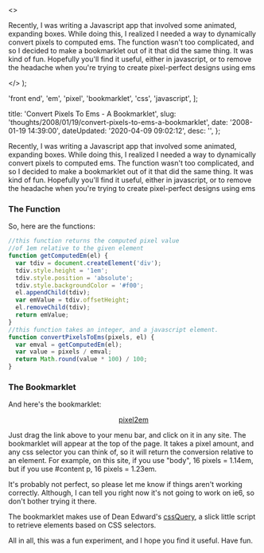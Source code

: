   <>
    <p>
      Recently, I was writing a Javascript app that involved some animated,
      expanding boxes. While doing this, I realized I needed a way to
      dynamically convert pixels to computed ems. The function wasn't too
      complicated, and so I decided to make a bookmarklet out of it that did the
      same thing. It was kind of fun. Hopefully you'll find it useful, either in
      javascript, or to remove the headache when you're trying to create
      pixel-perfect designs using ems
    </p>
  </>
);

  'front end',
  'em',
  'pixel',
  'bookmarklet',
  'css',
  'javascript',
];

  title: 'Convert Pixels To Ems - A Bookmarklet',
  slug: 'thoughts/2008/01/19/convert-pixels-to-ems-a-bookmarklet',
  date: '2008-01-19 14:39:00',
  dateUpdated: '2020-04-09 09:02:12',
  desc: '',
};

Recently, I was writing a Javascript app that involved some animated, expanding boxes. While doing this, I realized I needed a way to dynamically convert pixels to computed ems. The function wasn't too complicated, and so I decided to make a bookmarklet out of it that did the same thing. It was kind of fun. Hopefully you'll find it useful, either in javascript, or to remove the headache when you're trying to create pixel-perfect designs using ems

### The Function

So, here are the functions:

```javascript
//this function returns the computed pixel value
//of 1em relative to the given element
function getComputedEm(el) {
  var tdiv = document.createElement('div');
  tdiv.style.height = '1em';
  tdiv.style.position = 'absolute';
  tdiv.style.backgroundColor = '#f00';
  el.appendChild(tdiv);
  var emValue = tdiv.offsetHeight;
  el.removeChild(tdiv);
  return emValue;
}
//this function takes an integer, and a javascript element.
function convertPixelsToEms(pixels, el) {
  var emval = getComputedEm(el);
  var value = pixels / emval;
  return Math.round(value * 100) / 100;
}
```

### The Bookmarklet

And here's the bookmarklet:

<p style="text-align:center;">
  <a href="javascript:(function(){var script=document.createElement('script');script.src='http://dtott.com/pixel2em/pixel2em.js';document.getElementsByTagName('head')[0].appendChild(script);})()">
    pixel2em
  </a>
</p>

Just drag the link above to your menu bar, and click on it in any site. The bookmarklet will appear at the top of the page. It takes a pixel amount, and any css selector you can think of, so it will return the conversion relative to an element. For example, on this site, if you use "body", 16 pixels = 1.14em, but if you use #content p, 16 pixels = 1.23em.

It's probably not perfect, so please let me know if things aren't working correctly. Although, I can tell you right now it's not going to work on ie6, so don't bother trying it there.

The bookmarklet makes use of Dean Edward's [cssQuery](http://dean.edwards.name/my/cssQuery/ 'cssQuery'), a slick little script to retrieve elements based on CSS selectors.

All in all, this was a fun experiment, and I hope you find it useful. Have fun.
